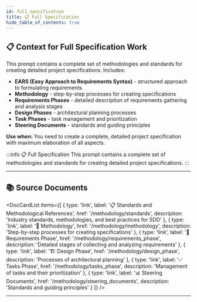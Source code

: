 ```yaml
---
id: full_specification
title: 📋 Full Specification
hide_table_of_contents: true
---
```


## 📋 Context for Full Specification Work

This prompt contains a complete set of methodologies and standards for creating detailed project specifications. Includes:

- **EARS (Easy Approach to Requirements Syntax)** - structured approach to formulating requirements
- **Methodology** - step-by-step processes for creating specifications
- **Requirements Phases** - detailed description of requirements gathering and analysis stages
- **Design Phases** - architectural planning processes
- **Task Phases** - task management and prioritization
- **Steering Documents** - standards and guiding principles

**Use when:** You need to create a complete, detailed project specification with maximum elaboration of all aspects.

:::info 📋 Full Specification
This prompt contains a complete set of methodologies and standards for creating detailed project specifications.
:::

---

## 📚 Source Documents


<DocCardList items={[
  { type: 'link', label: '📋 Standards and Methodological References', href: '/methodology/standards', description: 'Industry standards, methodologies, and best practices for SDD' },
  { type: 'link', label: '🔧 Methodology', href: '/methodology/methodology', description: 'Step-by-step processes for creating specifications' },
  { type: 'link', label: '📝 Requirements Phase', href: '/methodology/requirements_phase', description: 'Detailed stages of collecting and analyzing requirements' },
  { type: 'link', label: '🏗️ Design Phase', href: '/methodology/design_phase', description: 'Processes of architectural planning' },
  { type: 'link', label: '✅ Tasks Phase', href: '/methodology/tasks_phase', description: 'Management of tasks and their prioritization' },
  { type: 'link', label: '📊 Steering Documents', href: '/methodology/steering_documents', description: 'Standards and guiding principles' }
]} />

---


<CopyButton/>


<StandardsDoc />

<MethodologyDoc />

<RequirementsPhaseDoc />

<DesignPhaseDoc />

<TasksPhaseDoc />

<SteeringDocumentsDoc />
